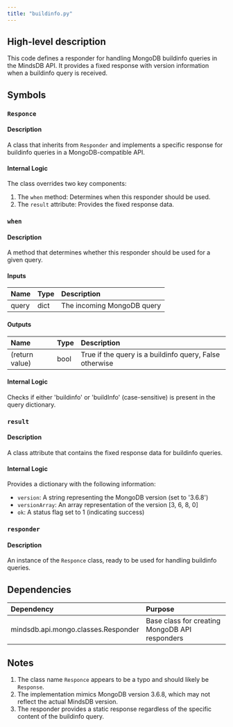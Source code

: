 ```yaml
---
title: "buildinfo.py"
---
```


## High-level description
This code defines a responder for handling MongoDB buildinfo queries in the MindsDB API. It provides a fixed response with version information when a buildinfo query is received.

## Symbols

### `Responce`
#### Description
A class that inherits from `Responder` and implements a specific response for buildinfo queries in a MongoDB-compatible API.

#### Internal Logic
The class overrides two key components:
1. The `when` method: Determines when this responder should be used.
2. The `result` attribute: Provides the fixed response data.

### `when`
#### Description
A method that determines whether this responder should be used for a given query.

#### Inputs
| Name | Type | Description |
|:-----|:-----|:------------|
| query | dict | The incoming MongoDB query |

#### Outputs
| Name | Type | Description |
|:-----|:-----|:------------|
| (return value) | bool | True if the query is a buildinfo query, False otherwise |

#### Internal Logic
Checks if either 'buildinfo' or 'buildInfo' (case-sensitive) is present in the query dictionary.

### `result`
#### Description
A class attribute that contains the fixed response data for buildinfo queries.

#### Internal Logic
Provides a dictionary with the following information:
- `version`: A string representing the MongoDB version (set to '3.6.8')
- `versionArray`: An array representation of the version [3, 6, 8, 0]
- `ok`: A status flag set to 1 (indicating success)

### `responder`
#### Description
An instance of the `Responce` class, ready to be used for handling buildinfo queries.

## Dependencies
| Dependency | Purpose |
|:-----------|:--------|
| mindsdb.api.mongo.classes.Responder | Base class for creating MongoDB API responders |

## Notes
1. The class name `Responce` appears to be a typo and should likely be `Response`.
2. The implementation mimics MongoDB version 3.6.8, which may not reflect the actual MindsDB version.
3. The responder provides a static response regardless of the specific content of the buildinfo query.
